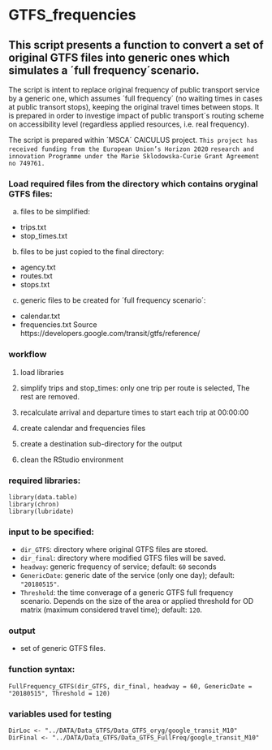 # GTFS_frequencies
## This script presents a function to convert a set of original GTFS files into generic ones which simulates a ´full frequency´scenario.

The script is intent to replace original frequency of public transport service by a generic one, which assumes ´full frequency´ (no waiting times in cases at public transort stops), keeping the original travel times between stops. It is prepared in order to investige impact of public transport´s routing scheme on accessibility level (regardless applied resources, i.e. real frequency). 

The script is prepared within ´MSCA´ CAlCULUS project.
`This project has received funding from the European Union’s Horizon 2020` 
`research and innovation Programme under the Marie Sklodowska-Curie Grant Agreement no 749761.`

### Load required files from the directory which contains oryginal GTFS files: 

  a) files to be simplified:
  - trips.txt
  - stop_times.txt
  b) files to be just copied to the final directory:
  - agency.txt
  - routes.txt
  - stops.txt
  c) generic files to be created for ´full frequency scenario´:
  - calendar.txt
  - frequencies.txt
  Source https://developers.google.com/transit/gtfs/reference/

### workflow

1) load libraries

2) simplify trips and stop_times: only one trip per route is selected, The rest are removed.

3) recalculate arrival and departure times to start each trip at 00:00:00

4) create calendar and frequencies files

5) create a destination sub-directory for the output

6) clean the RStudio environment

### required libraries:

```{}
library(data.table)
library(chron)
library(lubridate)
```

### input to be specified:

- `dir_GTFS`: directory where original GTFS files are stored. 
- `dir_final`: directory where modified GTFS files will be saved.
- `headway`: generic frequency of service; default: `60` seconds
- `GenericDate`: generic date of the service (only one day); default: `"20180515"`.
- `Threshold`: the time converage of a generic GTFS full frequency scenario. Depends on the size of the area or applied threshold for OD matrix (maximum considered travel time); default: `120`.

### output
- set of generic GTFS files.

### function syntax:

```{}
FullFrequency_GTFS(dir_GTFS, dir_final, headway = 60, GenericDate =  "20180515", Threshold = 120)
```

### variables used for testing
```{}
DirLoc <- "../DATA/Data_GTFS/Data_GTFS_oryg/google_transit_M10"
DirFinal <- "../DATA/Data_GTFS/Data_GTFS_FullFreq/google_transit_M10"
```